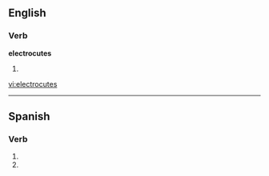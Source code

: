 ==English==

===Verb===
'''electrocutes'''

# {{third-person singular of|electrocute}}

[[vi:electrocutes]]

----

==Spanish==

===Verb===
{{es-verb-form|electrocutar}}

# {{es-verb form of|ending=ar|mood=imperative|sense=negative|pers=2|formal=no|number=singular|[[electrocutar]]}}
# {{es-verb form of|ending=ar|mood=subjunctive|tense=present|pers=2|formal=no|number=singular|[[electrocutar]]}}
{{rfc-auto}}